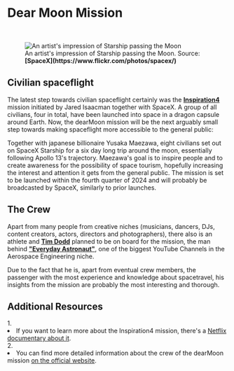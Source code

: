
# Dear Moon Mission

<ReadingTime />

<br/>
<figure>
<Image src={require(".//../../../resources/images/dearmoon.png")} alt="An artist's impression of Starship passing the Moon" />
<figcaption style={{ color: "rgb(156, 156, 156)", fontSize: "14px", marginTop: "2px" }}>An artist's impression of Starship passing the Moon. Source: <strong>[SpaceX](https://www.flickr.com/photos/spacex/)</strong></figcaption>
</figure>

## Civilian spaceflight
The latest step towards civilian spaceflight certainly was the <strong>[Inspiration4](https://en.wikipedia.org/wiki/Inspiration4)</strong> mission initiated by Jared Isaacman together with SpaceX. A group of all civilians, four in total, have been launched into space in a dragon capsule around Earth. Now, the dearMoon mission will be the next arguably small step towards making spaceflight more accessible to the general public:

Together with japanese billionaire Yusaka Maezawa, eight civilians set out on SpaceX Starship for a six day long trip around the moon, essentially following Apollo 13's trajectory. Maezawa's goal is to inspire people and to create awareness for the possibility of space tourism, hopefully increasing the interest and attention it gets from the general public. The mission is set to be launched within the fourth quarter of 2024 and will probably be broadcasted by SpaceX, similarly to prior launches.

## The Crew
Apart from many people from creative niches (musicians, dancers, DJs, content creators, actors, directors and photographers), there also is an athlete and <strong>[Tim Dodd](https://en.wikipedia.org/wiki/Tim_Dodd)</strong> planned to be on board for the mission, the man behind <strong>["Everyday Astronaut"](https://www.youtube.com/channel/UC6uKrU_WqJ1R2HMTY3LIx5Q)</strong>, one of the biggest YouTube Channels in the Aerospace Engineering niche. 

Due to the fact that he is, apart from eventual crew members, the passenger with the most experience and knowledge about spacetravel, his insights from the mission are probably the most interesting and thorough.


## Additional Resources
<AdditionalResources>
  <div>
    <span>1. </span><li>If you want to learn more about the Inspiration4 mission, there's a <a href="https://www.netflix.com/title/81441273" target="_blank">Netflix documentary about it</a>.</li>
  </div>
  <div>
    <span>2. </span><li>You can find more detailed information about the crew of the dearMoon mission <a href="https://dearmoon.earth/" target="_blank">on the official website</a>.</li>
  </div>
</AdditionalResources>


<Analytics />